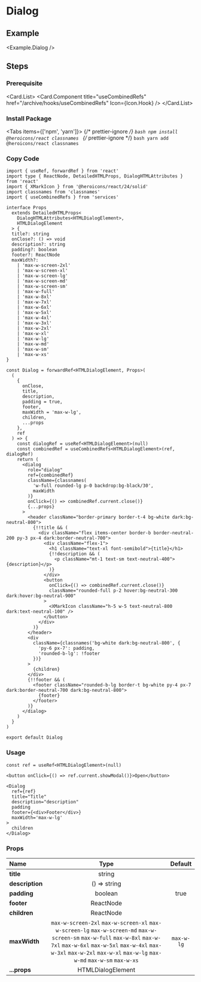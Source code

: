 
<BackTop />

# Dialog

## Example

<Example.Dialog />

## Steps

<div className="steps">

### Prerequisite

<Card.List>
  <Card.Component
    title="useCombinedRefs"
    href="/archive/hooks/useCombinedRefs"
    Icon={Icon.Hook}
  />
</Card.List>

### Install Package

<Tabs items={['npm', 'yarn']}>
  {/* prettier-ignore */}
  <Tab>
    ```bash
    npm install @heroicons/react classnames
    ```
    </Tab>
  {/* prettier-ignore */}
  <Tab>
    ```bash
    yarn add @heroicons/react classnames
    ```
</Tab>
</Tabs>

### Copy Code

```tsx filename="containers/Dialog/index.tsx"
import { useRef, forwardRef } from 'react'
import type { ReactNode, DetailedHTMLProps, DialogHTMLAttributes } from 'react'
import { XMarkIcon } from '@heroicons/react/24/solid'
import classnames from 'classnames'
import { useCombinedRefs } from 'services'

interface Props
  extends DetailedHTMLProps<
    DialogHTMLAttributes<HTMLDialogElement>,
    HTMLDialogElement
  > {
  title?: string
  onClose?: () => void
  description?: string
  padding?: boolean
  footer?: ReactNode
  maxWidth?:
    | 'max-w-screen-2xl'
    | 'max-w-screen-xl'
    | 'max-w-screen-lg'
    | 'max-w-screen-md'
    | 'max-w-screen-sm'
    | 'max-w-full'
    | 'max-w-8xl'
    | 'max-w-7xl'
    | 'max-w-6xl'
    | 'max-w-5xl'
    | 'max-w-4xl'
    | 'max-w-3xl'
    | 'max-w-2xl'
    | 'max-w-xl'
    | 'max-w-lg'
    | 'max-w-md'
    | 'max-w-sm'
    | 'max-w-xs'
}

const Dialog = forwardRef<HTMLDialogElement, Props>(
  (
    {
      onClose,
      title,
      description,
      padding = true,
      footer,
      maxWidth = 'max-w-lg',
      children,
      ...props
    },
    ref
  ) => {
    const dialogRef = useRef<HTMLDialogElement>(null)
    const combinedRef = useCombinedRefs<HTMLDialogElement>(ref, dialogRef)
    return (
      <dialog
        role="dialog"
        ref={combinedRef}
        className={classnames(
          'w-full rounded-lg p-0 backdrop:bg-black/30',
          maxWidth
        )}
        onClick={() => combinedRef.current.close()}
        {...props}
      >
        <header className="border-primary border-t-4 bg-white dark:bg-neutral-800">
          {!!title && (
            <div className="flex items-center border-b border-neutral-200 py-3 px-4 dark:border-neutral-700">
              <div className="flex-1">
                <h1 className="text-xl font-semibold">{title}</h1>
                {!!description && (
                  <p className="mt-1 text-sm text-neutral-400">{description}</p>
                )}
              </div>
              <button
                onClick={() => combinedRef.current.close()}
                className="rounded-full p-2 hover:bg-neutral-300 dark:hover:bg-neutral-900"
              >
                <XMarkIcon className="h-5 w-5 text-neutral-800 dark:text-neutral-100" />
              </button>
            </div>
          )}
        </header>
        <div
          className={classnames('bg-white dark:bg-neutral-800', {
            'py-6 px-7': padding,
            'rounded-b-lg': !footer
          })}
        >
          {children}
        </div>
        {!!footer && (
          <footer className="rounded-b-lg border-t bg-white py-4 px-7 dark:border-neutral-700 dark:bg-neutral-800">
            {footer}
          </footer>
        )}
      </dialog>
    )
  }
)

export default Dialog
```

### Usage

```tsx
const ref = useRef<HTMLDialogElement>(null)

<button onClick={() => ref.current.showModal()}>Open</button>

<Dialog
  ref={ref}
  title="Title"
  description="description"
  padding
  footer={<div>Footer</div>}
  maxWidth='max-w-lg'
>
  children
</Dialog>
```

</div>

### Props

| Name            |                                                                                                                        Type                                                                                                                        |  Default   |
| :-------------- | :------------------------------------------------------------------------------------------------------------------------------------------------------------------------------------------------------------------------------------------------: | :--------: |
| **title**       |                                                                                                                       string                                                                                                                       |            |
| **description** |                                                                                                                    () => string                                                                                                                    |            |
| **padding**     |                                                                                                                      boolean                                                                                                                       |    true    |
| **footer**      |                                                                                                                     ReactNode                                                                                                                      |            |
| **children**    |                                                                                                                     ReactNode                                                                                                                      |            |
| **maxWidth**    | `max-w-screen-2xl` `max-w-screen-xl` `max-w-screen-lg` `max-w-screen-md` `max-w-screen-sm` `max-w-full` `max-w-8xl` `max-w-7xl` `max-w-6xl` `max-w-5xl` `max-w-4xl` `max-w-3xl` `max-w-2xl` `max-w-xl` `max-w-lg` `max-w-md` `max-w-sm` `max-w-xs` | `max-w-lg` |
| **...props**    |                                                                                                                 HTMLDialogElement                                                                                                                  |            |

<Comment />
